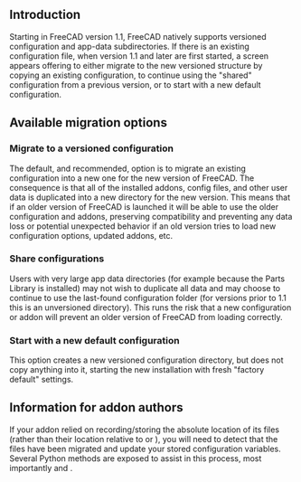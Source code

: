 <languages/>
{{TOCright}}
<translate>

== Introduction ==

Starting in FreeCAD version 1.1, FreeCAD natively supports versioned configuration and app-data subdirectories. If there is an existing configuration file, when version 1.1 and later are first started, a screen appears offering to either migrate to the new versioned structure by copying an existing configuration, to continue using the "shared" configuration from a previous version, or to start with a new default configuration.

== Available migration options ==

=== Migrate to a versioned configuration ===

The default, and recommended, option is to migrate an existing configuration into a new one for the new version of FreeCAD. The consequence is that all of the installed addons, config files, and other user data is duplicated into a new directory for the new version. This means that if an older version of FreeCAD is launched it will be able to use the older configuration and addons, preserving compatibility and preventing any data loss or potential unexpected behavior if an old version tries to load new configuration options, updated addons, etc.

=== Share configurations ===

Users with very large app data directories (for example because the Parts Library is installed) may not wish to duplicate all data and may choose to continue to use the last-found configuration folder (for versions prior to 1.1 this is an unversioned directory). This runs the risk that a new configuration or addon will prevent an older version of FreeCAD from loading correctly.

=== Start with a new default configuration ===

This option creates a new versioned configuration directory, but does not copy anything into it, starting the new installation with fresh "factory default" settings.

== Information for addon authors ==

If your addon relied on recording/storing the absolute location of its files (rather than their location relative to {{Incode|userAppDataDir}} or {{Incode|configDir}}), you will need to detect that the files have been migrated and update your stored configuration variables. Several Python methods are exposed to assist in this process, most importantly {{Incode|FreeCAD.ApplicationDirectories.versionStringForPath(major, minor)}} and {{Incode|FreeCAD.ApplicationDirectories.versionStringForPath.usingCurrentVersionConfig(pathToCheck)}}.

</translate>